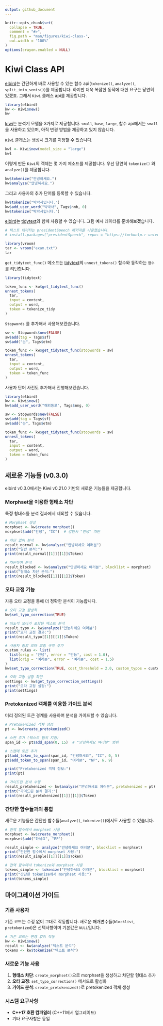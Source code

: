 ```yaml
---
output: github_document
---
```


```r
knitr::opts_chunk$set(
  collapse = TRUE,
  comment = "#>",
  fig.path = "man/figures/kiwi-class-",
  out.width = "100%"
)
options(crayon.enabled = NULL)
```

# Kiwi Class API

[elbird][elbird]는 간단하게 바로 사용할 수 있는 함수 api(`tokenize()`, `analyze()`, `split_into_sents()`)를 제공합니다.
하지만 더욱 복잡한 동작에 대한 요구는 당연히 있겠죠.
그래서 `Kiwi` 클래스 api를 제공합니다.

```R
library(elbird)
kw <- Kiwi$new()
kw
```

[kiwi][kiwi]는 분석기 모델을 3가지로 제공합니다. `small`, `base`, `large`,
함수 api에서는 `small`을 사용하고 있으며, 아직 변경 방법을 제공하고 있지 않습니다.

`Kiwi` 클래스는 생성시 크기를 지정할 수 있습니다.

```r
kwl <- Kiwi$new(model_size = "large")
kwl
```

이렇게 만든 `Kiwi`의 객체는 몇 가지 메소드를 제공합니다.
우선 당연히 `tokenize()` 와 `analyze()`를 제공합니다.

```r
kw$tokenize("안녕하세요.")
kw$analyze("안녕하세요.")
```

그리고 사용자의 추가 단어를 등록할 수 있습니다.

```r
kw$tokenize("박박사입니다.")
kw$add_user_word("박박사", Tags$nnb, 0)
kw$tokenize("박박사입니다.")
```

[elbird][elbird]는 [tidytext][tidytext]와 함께 사용할 수 있습니다.
그럼 예시 데이터를 준비해보겠습니다.

```r
# 텍스트 데이터는 presidentSpeech 패키지를 사용했습니다.
# install.packages("presidentSpeech", repos = "https://forkonlp.r-universe.dev/")

library(vroom)
tar <- vroom("exam.txt")
tar
```

`get_tidytext_func()` 메소드는 [tidytext][tidytext]의 `unnest_tokens()` 함수와 동작하는 `함수`를 리턴합니다.

```r
library(tidytext)

token_func <- kw$get_tidytext_func()
unnest_tokens(
  tar,
  input = content,
  output = word,
  token = tokenize_tidy
)
```

`Stopwords` 를 추가해서 사용해보겠습니다.

```r
sw <- Stopwords$new(FALSE)
sw$add(tag = Tags$sf)
sw$add("는", Tags$etm)

token_func <- kw$get_tidytext_func(stopwords = sw)
unnest_tokens(
  tar,
  input = content,
  output = word,
  token = token_func
)
```

사용자 단어 사전도 추가해서 진행해보겠습니다.

```r
library(elbird)
kw <- Kiwi$new()
kw$add_user_word("해외동포", Tags$nng, 0)

sw <- Stopwords$new(FALSE)
sw$add(tag = Tags$sf)
sw$add("는", Tags$etm)

token_func <- kw$get_tidytext_func(stopwords = sw)
unnest_tokens(
  tar,
  input = content,
  output = word,
  token = token_func
)
```

## 새로운 기능들 (v0.3.0)

elbird v0.3.0에서는 Kiwi v0.21.0 기반의 새로운 기능들을 제공합니다.

### Morphset을 이용한 형태소 차단

특정 형태소를 분석 결과에서 제외할 수 있습니다.

```r
# Morphset 생성
morphset <- kw$create_morphset()
morphset$add("안녕", "IC")  # 감탄사 "안녕" 차단

# 차단 없이 분석
result_normal <- kw$analyze("안녕하세요 여러분")
print("일반 분석:")
print(result_normal[[1]][[1]]$Token)

# 차단하여 분석
result_blocked <- kw$analyze("안녕하세요 여러분", blocklist = morphset)
print("형태소 차단 분석:")
print(result_blocked[[1]][[1]]$Token)
```

### 오타 교정 기능

자동 오타 교정을 통해 더 정확한 분석이 가능합니다.

```r
# 오타 교정 활성화
kw$set_typo_correction(TRUE)

# 의도적 오타가 포함된 텍스트 분석
result_typo <- kw$analyze("안뇽하세요 여러뷴")
print("오타 교정 결과:")
print(result_typo[[1]][[1]]$Token)

# 사용자 정의 오타 교정 규칙 추가
custom_rules <- list(
  list(orig = "안녕", error = "안뇽", cost = 1.0),
  list(orig = "여러분", error = "여러뷴", cost = 1.5)
)
kw$set_typo_correction(TRUE, cost_threshold = 2.0, custom_typos = custom_rules)

# 오타 교정 설정 확인
settings <- kw$get_typo_correction_settings()
print("오타 교정 설정:")
print(settings)
```

### Pretokenized 객체를 이용한 가이드 분석

미리 정의된 토큰 경계를 사용하여 분석을 가이드할 수 있습니다.

```r
# Pretokenized 객체 생성
pt <- kw$create_pretokenized()

# 스팬 추가 (텍스트 범위 지정)
span_id <- pt$add_span(0, 15)  # "안녕하세요 여러분" 범위

# 스팬에 토큰 추가
pt$add_token_to_span(span_id, "안녕하세요", "IC", 0, 5)
pt$add_token_to_span(span_id, "여러분", "NP", 6, 9)

print("Pretokenized 객체 정보:")
print(pt)

# 가이드된 분석 수행
result_pretokenized <- kw$analyze("안녕하세요 여러분", pretokenized = pt)
print("가이드된 분석 결과:")
print(result_pretokenized[[1]][[1]]$Token)
```

### 간단한 함수들과의 통합

새로운 기능들은 간단한 함수들(`analyze()`, `tokenize()`)에서도 사용할 수 있습니다.

```r
# 전역 함수에서 morphset 사용
morphset <- kw$create_morphset()
morphset$add("하세요", "EP")

result_simple <- analyze("안녕하세요 여러분", blocklist = morphset)
print("간단한 함수에서 morphset 사용:")
print(result_simple[[1]][[1]]$Token)

# 전역 함수에서 tokenize와 morphset 사용
tokens_simple <- tokenize("안녕하세요 여러분", blocklist = morphset)
print("간단한 tokenize에서 morphset 사용:")
print(tokens_simple)
```

## 마이그레이션 가이드

### 기존 사용자

기존 코드는 수정 없이 그대로 작동합니다. 새로운 매개변수들(`blocklist`, `pretokenized`)은 선택사항이며 기본값은 `NULL`입니다.

```r
# 기존 코드는 변경 없이 작동
kw <- Kiwi$new()
result <- kw$analyze("텍스트 분석")
tokens <- kw$tokenize("텍스트 분석")
```

### 새로운 기능 사용

1. **형태소 차단**: `create_morphset()`으로 morphset을 생성하고 차단할 형태소 추가
2. **오타 교정**: `set_typo_correction()` 메서드로 활성화
3. **가이드 분석**: `create_pretokenized()`로 pretokenized 객체 생성

### 시스템 요구사항

- **C++17 호환 컴파일러** (C++11에서 업그레이드)
- 기타 요구사항은 동일

[tidytext]: https://www.tidytextmining.com/tidytext.html
[kiwipiepy]: https://github.com/bab2min/kiwipiepy
[kiwi]: https://github.com/bab2min/Kiwi
[elbird]: https://mrchypark.github.io/elbird/index.html
